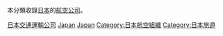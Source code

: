 {{Catnav|頁面分類|人类社会|交通|航空|航空公司}}
{{Catnav|頁面分類|...|日本|日本交通|日本交通運輸公司}}
{{Catnav|頁面分類|...|日本|日本公司}}
{{Commonscat|Airlines of Japan}}
本分類收錄[[日本|日本]]的[[航空公司|航空公司]]。

[[Category:日本交通運輸公司|]]
[[Category:各国航空公司|Japan]]
[[Category:亚洲航空公司|Japan]]
[[Category:日本航空組織|Category:日本航空組織]]
[[Category:日本旅遊|Category:日本旅遊]]
